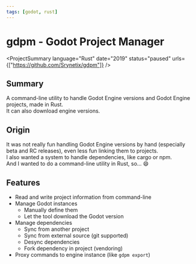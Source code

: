 ```yaml
---
tags: [godot, rust]
---
```

<Back name="Projects" link="../../" />

# gdpm - Godot Project Manager

<ProjectSummary
    language="Rust"
    date="2019"
    status="paused"
    urls={["https://github.com/Srynetix/gdpm"]}
/>

## Summary

A command-line utility to handle <ELink href="https://godotengine.org/">Godot Engine</ELink> versions and Godot Engine projects, made in Rust.  
It can also download engine versions.

## Origin

It was not really fun handling Godot Engine versions by hand (especially beta and RC releases), even less fun linking them to projects.  
I also wanted a system to handle dependencies, like cargo or npm.  
And I wanted to do a command-line utility in Rust, so... :smile:

## Features

- Read and write project information from command-line
- Manage Godot instances
    - Manually define them
    - Let the tool download the Godot version
- Manage dependencies
    - Sync from another project
    - Sync from external source (git supported)
    - Desync dependencies
    - Fork dependency in project (vendoring)
- Proxy commands to engine instance (like `gdpm export`)
